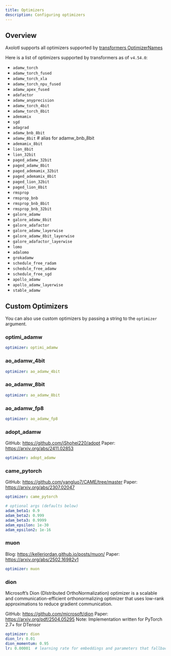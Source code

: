 ```yaml
---
title: Optimizers
description: Configuring optimizers
---
```


## Overview

Axolotl supports all optimizers supported by [transformers OptimizerNames](https://github.com/huggingface/transformers/blob/51f94ea06d19a6308c61bbb4dc97c40aabd12bad/src/transformers/training_args.py#L142-L187)

Here is a list of optimizers supported by transformers as of `v4.54.0`:

- `adamw_torch`
- `adamw_torch_fused`
- `adamw_torch_xla`
- `adamw_torch_npu_fused`
- `adamw_apex_fused`
- `adafactor`
- `adamw_anyprecision`
- `adamw_torch_4bit`
- `adamw_torch_8bit`
- `ademamix`
- `sgd`
- `adagrad`
- `adamw_bnb_8bit`
- `adamw_8bit`  # alias for adamw_bnb_8bit
- `ademamix_8bit`
- `lion_8bit`
- `lion_32bit`
- `paged_adamw_32bit`
- `paged_adamw_8bit`
- `paged_ademamix_32bit`
- `paged_ademamix_8bit`
- `paged_lion_32bit`
- `paged_lion_8bit`
- `rmsprop`
- `rmsprop_bnb`
- `rmsprop_bnb_8bit`
- `rmsprop_bnb_32bit`
- `galore_adamw`
- `galore_adamw_8bit`
- `galore_adafactor`
- `galore_adamw_layerwise`
- `galore_adamw_8bit_layerwise`
- `galore_adafactor_layerwise`
- `lomo`
- `adalomo`
- `grokadamw`
- `schedule_free_radam`
- `schedule_free_adamw`
- `schedule_free_sgd`
- `apollo_adamw`
- `apollo_adamw_layerwise`
- `stable_adamw`


## Custom Optimizers

You can also use custom optimizers by passing a string to the `optimizer` argument.

### optimi_adamw

```yaml
optimizer: optimi_adamw
```

### ao_adamw_4bit

```yaml
optimizer: ao_adamw_4bit
```

### ao_adamw_8bit

```yaml
optimizer: ao_adamw_8bit
```

### ao_adamw_fp8


```yaml
optimizer: ao_adamw_fp8
```

### adopt_adamw

GitHub: [https://github.com/iShohei220/adopt](https://github.com/iShohei220/adopt)
Paper: [https://arxiv.org/abs/2411.02853](https://arxiv.org/abs/2411.02853)

```yaml
optimizer: adopt_adamw
```

### came_pytorch

GitHub: [https://github.com/yangluo7/CAME/tree/master](https://github.com/yangluo7/CAME/tree/master)
Paper: [https://arxiv.org/abs/2307.02047](https://arxiv.org/abs/2307.02047)

```yaml
optimizer: came_pytorch

# optional args (defaults below)
adam_beta1: 0.9
adam_beta2: 0.999
adam_beta3: 0.9999
adam_epsilon: 1e-30
adam_epsilon2: 1e-16
```

### muon

Blog: [https://kellerjordan.github.io/posts/muon/](https://kellerjordan.github.io/posts/muon/)
Paper: [https://arxiv.org/abs/2502.16982v1](https://arxiv.org/abs/2502.16982v1)

```yaml
optimizer: muon
```

### dion

Microsoft's Dion (DIstributed OrthoNormalization) optimizer is a scalable and communication-efficient
orthonormalizing optimizer that uses low-rank approximations to reduce gradient communication.

GitHub: [https://github.com/microsoft/dion](https://github.com/microsoft/dion)
Paper: [https://arxiv.org/pdf/2504.05295](https://arxiv.org/pdf/2504.05295)
Note: Implementation written for PyTorch 2.7+ for DTensor

```yaml
optimizer: dion
dion_lr: 0.01
dion_momentum: 0.95
lr: 0.00001  # learning rate for embeddings and parameters that fallback to AdamW
```
